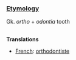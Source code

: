 ===[[Etymology]]===

Gk. ''ortho'' + ''odontia'' tooth

==[[]]==

'''Translations'''

*[[French]]: [[orthodontiste]]